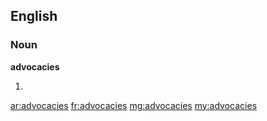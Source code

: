 ==English==

===Noun===
'''advocacies'''
# {{plural of|advocacy}}

[[ar:advocacies]]
[[fr:advocacies]]
[[mg:advocacies]]
[[my:advocacies]]